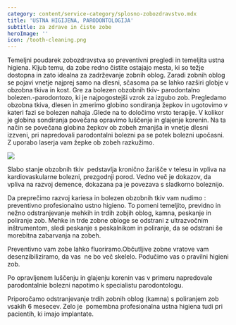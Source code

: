```yaml
---
category: content/service-category/splosno-zobozdravstvo.mdx
title: 'USTNA HIGIJENA, PARODONTOLOGIJA'
subtitle: za zdrave in čiste zobe
heroImage: ''
icon: /tooth-cleaning.png
---
```


Temeljni poudarek zobozdravstva so preventivni pregledi in temeljita ustna higiena.
Kljub temu, da zobe redno čistite ostajajo mesta, ki so težje dostopna in zato idealna za zadrževanje zobnih oblog. Zaradi zobnih oblog se pojavi vnetje najprej samo na dlesni, sčasoma pa se lahko razširi globje v obzobna tkiva in kost. Gre za bolezen obzobnih tkiv- parodontalno bolezen.-parodontozo, ki je najpogostejši vzrok za izgubo zob.
Pregledamo obzobna tkiva, dlesen in zmerimo globino sondiranja žepkov in ugotovimo v kateri fazi se bolezen nahaja .Glede na to določimo vrsto terapije. V kolikor je globina sondiranja povečana opravimo luščenje in glajenje korenin. Na ta način se povečana globina žepkov ob zobeh zmanjša in vnetje dlesni izzveni, pri napredovali parodontalni bolezni pa se potek bolezni upočasni. Z uporabo laserja vam žepke ob zobeh razkužimo.

![](/periolowres.png)

Slabo stanje obzobnih tkiv  pedstavlja kronično žarišče v telesu in vpliva na kardiovaskularne bolezni, prezgodnji porod. Vedno več je dokazov, da vpliva na razvoj demence, dokazana pa je povezava s sladkorno boleznijo.

Da preprečimo razvoj kariesa in bolezen obzobnih tkiv vam nudimo :
preventivno profesionalno ustno higieno. To pomeni temeljito, previdno in nežno odstranjevanje mehkih in trdih zobjih oblog, kamna, peskanje in poliranje zob.
Mehke in trde zobne obloge se odstrani z ultrazvočnim inštrumentom, sledi peskanje s peskalnikom in poliranje, da se odstrani še morebitna zabarvanja na zobeh.

Preventivno vam zobe lahko fluoriramo.Občutljive zobne vratove vam desenzibiliziramo, da vas  ne bo več skelelo.
Podučimo vas o pravilni higieni zob.

Po opravljenem luščenju in glajenju korenin vas v primeru napredovale parodontalnie bolezni napotimo k specialistu parodontologu.

Priporočamo odstranjevanje trdih zobnih oblog (kamna) s poliranjem zob vsakih 6 mesecev. Zelo je  pomembna profesionalna ustna higiena tudi pri pacientih, ki imajo implantate.
